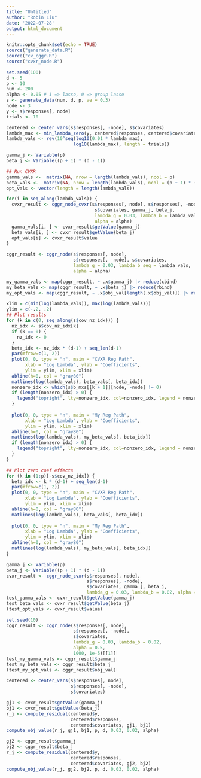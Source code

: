 ```yaml
---
title: "Untitled"
author: "Robin Liu"
date: '2022-07-28'
output: html_document
---
```


```r
knitr::opts_chunk$set(echo = TRUE)
source("generate_data.R")
source("cv_cggr.R")
source("cvxr_node.R")
```

```r
set.seed(100)
d <- 5
p <- 10
num <- 200
alpha <- 0.05 # 1 => lasso, 0 => group lasso
s <- generate_data(num, d, p, ve = 0.3)
node <- 3
y <- s$responses[, node]
trials <- 10
```


```r
centered <- center_vars(s$responses[, -node], s$covariates)
lambda_max <- min_lambda_zero(y, centered$responses, centered$covariates, alpha)
lambda_vals <- rev(10^seq(log10(0.01 * lambda_max),
                         log10(lambda_max), length = trials))
```

```r
gamma_j <- Variable(p)
beta_j <- Variable((p + 1) * (d - 1))

## Run CVXR
gamma_vals <-  matrix(NA, nrow = length(lambda_vals), ncol = p)
beta_vals <-  matrix(NA, nrow = length(lambda_vals), ncol = (p + 1) * (d - 1))
opt_vals <- vector(length = length(lambda_vals))

for(i in seq_along(lambda_vals)) {
  cvxr_result <- cggr_node_cvxr(s$responses[, node], s$responses[, -node],
                                 s$covariates, gamma_j, beta_j,
                                 lambda_g = 0.03, lambda_b = lambda_vals[i],
                                 alpha = alpha)
  gamma_vals[i, ] <- cvxr_result$getValue(gamma_j)
  beta_vals[i, ] <- cvxr_result$getValue(beta_j)
  opt_vals[i] <- cvxr_result$value
}
```


```r
cggr_result <- cggr_node(s$responses[, node],
                         s$responses[, -node], s$covariates,
                         lambda_g = 0.03, lambda_b_seq = lambda_vals,
                         alpha = alpha)

my_gamma_vals <- map(cggr_result, ~ .x$gamma_j) |> reduce(cbind)
my_beta_vals <- map(cggr_result, ~ .x$beta_j) |> reduce(rbind)
my_opt_vals <- map(cggr_result, ~ .x$obj_val[length(.x$obj_val)]) |> reduce(c)
```


```r
xlim = c(min(log(lambda_vals)), max(log(lambda_vals)))
ylim = c(-.2, .2)
## Plot results
for (k in c(0, seq_along(s$cov_nz_idx))) {
  nz_idx <- s$cov_nz_idx[k]
  if (k == 0) {
    nz_idx <- 0
  }
  beta_idx <- nz_idx * (d-1) + seq_len(d-1)
  par(mfrow=c(1, 2))
  plot(0, 0, type = "n", main = "CVXR Reg Path",
       xlab = "Log Lambda", ylab = "Coefficients",
       ylim = ylim, xlim = xlim)
  abline(h=0, col = "gray80")
  matlines(log(lambda_vals), beta_vals[, beta_idx])
  nonzero_idx <- which(s$b_mxs[[k + 1]][node, -node] != 0)
  if (length(nonzero_idx) > 0) {
    legend("topright", lty=nonzero_idx, col=nonzero_idx, legend = nonzero_idx)
  }
  
  plot(0, 0, type = "n", main = "My Reg Path",
       xlab = "Log Lambda", ylab = "Coefficients",
       ylim = ylim, xlim = xlim)
  abline(h=0, col = "gray80")
  matlines(log(lambda_vals), my_beta_vals[, beta_idx])
  if (length(nonzero_idx) > 0) {
    legend("topright", lty=nonzero_idx, col=nonzero_idx, legend = nonzero_idx)
  }
}
```

```r
## Plot zero coef effects
for (k in (1:p)[-s$cov_nz_idx]) {
  beta_idx <- k * (d-1) + seq_len(d-1)
  par(mfrow=c(1, 2))
  plot(0, 0, type = "n", main = "CVXR Reg Path",
       xlab = "Log Lambda", ylab = "Coefficients",
       ylim = ylim, xlim = xlim)
  abline(h=0, col = "gray80")
  matlines(log(lambda_vals), beta_vals[, beta_idx])
  
  plot(0, 0, type = "n", main = "My Reg Path",
       xlab = "Log Lambda", ylab = "Coefficients",
       ylim = ylim, xlim = xlim)
  abline(h=0, col = "gray80")
  matlines(log(lambda_vals), my_beta_vals[, beta_idx])
}
```


```r
gamma_j <- Variable(p)
beta_j <- Variable((p + 1) * (d - 1))
cvxr_result <- cggr_node_cvxr(s$responses[, node],
                              s$responses[, -node],
                              s$covariates, gamma_j, beta_j,
                              lambda_g = 0.03, lambda_b = 0.02, alpha = 0.5)
test_gamma_vals <- cvxr_result$getValue(gamma_j)
test_beta_vals <- cvxr_result$getValue(beta_j)
(test_opt_vals <- cvxr_result$value)
```

```r
set.seed(10)
cggr_result <- cggr_node(s$responses[, node],
                         s$responses[, -node],
                         s$covariates,
                         lambda_g = 0.03, lambda_b = 0.02,
                         alpha = 0.5,
                         1000, 1e-5)[[1]]
test_my_gamma_vals <- cggr_result$gamma_j
test_my_beta_vals <- cggr_result$beta_j
(test_my_opt_vals <- cggr_result$obj_val)
```

```r
centered <- center_vars(s$responses[, node],
                        s$responses[, -node],
                        s$covariates)
```


```r
gj1 <- cvxr_result$getValue(gamma_j)
bj1 <- cvxr_result$getValue(beta_j)
r_j <- compute_residual(centered$y,
                        centered$responses,
                        centered$covariates, gj1, bj1)
compute_obj_value(r_j, gj1, bj1, p, d, 0.03, 0.02, alpha)
```

```r
gj2 <- cggr_result$gamma_j
bj2 <- cggr_result$beta_j
r_j <- compute_residual(centered$y,
                        centered$responses,
                        centered$covariates, gj2, bj2)
compute_obj_value(r_j, gj2, bj2, p, d, 0.03, 0.02, alpha)
```
